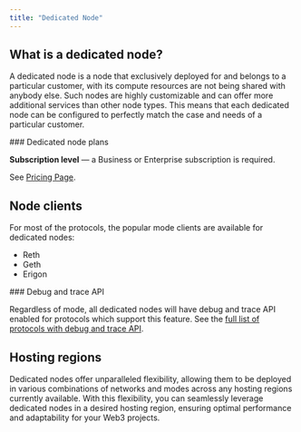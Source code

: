 ```yaml
---
title: "Dedicated Node"
---
```


## What is a dedicated node?

A dedicated node is a node that exclusively deployed for and belongs to a particular customer, with its compute resources are not being shared with anybody else. Such nodes are highly customizable and can offer more additional services than other node types. This means that each dedicated node can be configured to perfectly match the case and needs of a particular customer.

<Info>
  ### Dedicated node plans

  **Subscription level** — a Business or Enterprise subscription is required.

  See [Pricing Page](https://chainstack.com/pricing/).
</Info>

## Node clients

For most of the protocols, the popular mode clients are available for dedicated nodes:

* Reth
* Geth
* Erigon

<Check>
  ### Debug and trace API

  Regardless of mode, all dedicated nodes will have debug and trace API enabled for protocols which support this feature. See the [full list of protocols with debug and trace API](/docs/debug-and-trace-apis).
</Check>

## Hosting regions

Dedicated nodes offer unparalleled flexibility, allowing them to be deployed in various combinations of networks and modes across any hosting regions currently available. With this flexibility, you can seamlessly leverage dedicated nodes in a desired hosting region, ensuring optimal performance and adaptability for your Web3 projects.
